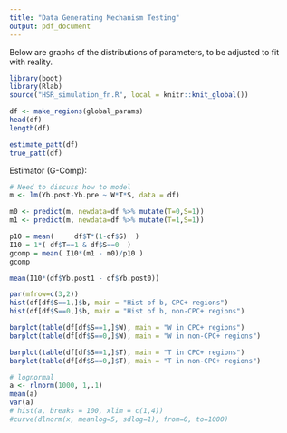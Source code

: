 ```yaml
---
title: "Data Generating Mechanism Testing"
output: pdf_document
---
```


Below are graphs of the distributions of parameters, to be adjusted to fit with reality. 

```r
library(boot)
library(Rlab)
source("HSR_simulation_fn.R", local = knitr::knit_global())
```


```r
df <- make_regions(global_params)
head(df)
length(df)
```

```r
estimate_patt(df)
true_patt(df)
```


Estimator (G-Comp):

```r
# Need to discuss how to model
m <- lm(Yb.post-Yb.pre ~ W*T*S, data = df)

m0 <- predict(m, newdata=df %>% mutate(T=0,S=1))
m1 <- predict(m, newdata=df %>% mutate(T=1,S=1))

p10 = mean(     df$T*(1-df$S)  )
I10 = 1*( df$T==1 & df$S==0  )
gcomp = mean( I10*(m1 - m0)/p10 )
gcomp
```

```r
mean(I10*(df$Yb.post1 - df$Yb.post0))
```


```r
par(mfrow=c(3,2))
hist(df[df$S==1,]$b, main = "Hist of b, CPC+ regions")
hist(df[df$S==0,]$b, main = "Hist of b, non-CPC+ regions")

barplot(table(df[df$S==1,]$W), main = "W in CPC+ regions")
barplot(table(df[df$S==0,]$W), main = "W in non-CPC+ regions")

barplot(table(df[df$S==1,]$T), main = "T in CPC+ regions")
barplot(table(df[df$S==0,]$T), main = "T in non-CPC+ regions")
```



```r
# lognormal
a <- rlnorm(1000, 1,.1)
mean(a)
var(a)
# hist(a, breaks = 100, xlim = c(1,4)) 
#curve(dlnorm(x, meanlog=5, sdlog=1), from=0, to=1000)
```


